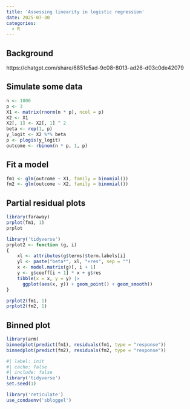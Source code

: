 ```yaml
---
title: 'Assessing linearity in logistic regression'
date: 2025-07-30
categories:
  - R
---
```


## Background
https://chatgpt.com/share/6851c5ad-9c08-8013-ad26-d03c0de42079

## Simulate some data
```r
n <- 1000
p <- 3
X1 <- matrix(rnorm(n * p), ncol = p)
X2 <- X1
X2[, 1] <- X2[, 1] ^ 2
beta <- rep(1, p)
y_logit <- X2 %*% beta
p <- plogis(y_logit)
outcome <- rbinom(n * p, 1, p)
```

## Fit a model
```r
fm1 <- glm(outcome ~ X1, family = binomial())
fm2 <- glm(outcome ~ X2, family = binomial())
```

## Partial residual plots
```r
library(faraway)
prplot(fm1, 1)
prplot
```

```r
library('tidyverse')
prplot2 <- function (g, i) 
{
    xl <- attributes(g$terms)$term.labels[i]
    yl <- paste("beta*", xl, "+res", sep = "")
    x <- model.matrix(g)[, i + 1]
    y <- g$coeff[i + 1] * x + g$res
    tibble(x = x, y = y) |> 
      ggplot(aes(x, y)) + geom_point() + geom_smooth()
}

prplot2(fm1, 1)
prplot2(fm2, 1)
```


## Binned plot
```r
library(arm)
binnedplot(predict(fm1), residuals(fm1, type = "response"))
binnedplot(predict(fm2), residuals(fm2, type = "response"))
```



```r
#| label: init
#| cache: false
#| include: false
library('tidyverse')
set.seed(1)

library('reticulate')
use_condaenv('sbloggel')
```
